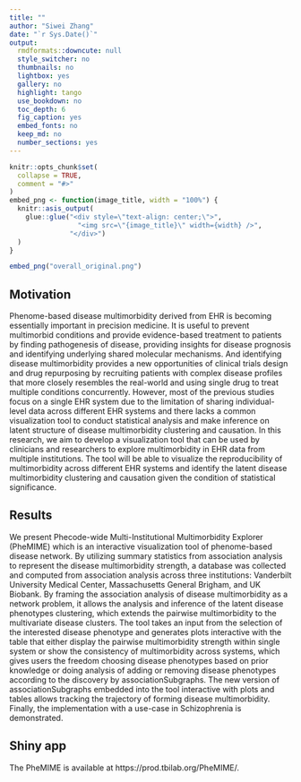 ```yaml
---
title: ""
author: "Siwei Zhang"
date: "`r Sys.Date()`"
output:
  rmdformats::downcute: null
  style_switcher: no
  thumbnails: no
  lightbox: yes
  gallery: no
  highlight: tango
  use_bookdown: no
  toc_depth: 6
  fig_caption: yes
  embed_fonts: no
  keep_md: no
  number_sections: yes
---
```


```r
knitr::opts_chunk$set(
  collapse = TRUE,
  comment = "#>"
)
embed_png <- function(image_title, width = "100%") {
  knitr::asis_output(
    glue::glue("<div style=\"text-align: center;\">",
                 "<img src=\"{image_title}\" width={width} />",
               "</div>")
  )
}
```

```r
embed_png("overall_original.png")
```

## Motivation

Phenome-based disease multimorbidity derived from EHR is becoming essentially important in precision medicine. It is useful to prevent multimorbid conditions and provide evidence-based treatment to patients by finding pathogenesis of disease, providing insights for disease prognosis and identifying underlying shared molecular mechanisms. And identifying disease multimorbidity provides a new opportunities of clinical trials design and drug repurposing by recruiting patients with complex disease profiles that more closely resembles the real-world and using single drug to treat multiple conditions concurrently. However, most of the previous studies focus on a single EHR system due to the limitation of sharing individual-level data across different EHR systems and there lacks a common visualization tool to conduct statistical analysis and make inference on latent structure of disease multimorbidity clustering and causation. In this research, we aim to develop a visualization tool that can be used by clinicians and researchers to explore multimorbidity in EHR data from multiple institutions. The tool will be able to visualize the reproducibility of multimorbidity across different EHR systems and identify the latent disease multimorbidity clustering and causation given the condition of statistical significance. 

## Results

We present Phecode-wide Multi-Institutional Multimorbidity Explorer  (PheMIME) which is an interactive visualization tool of phenome-based disease network. By utilizing summary statistics from association analysis to represent the disease multimorbidity strength, a database was collected and computed from association analysis across three institutions: Vanderbilt University Medical Center, Massachusetts General Brigham, and UK Biobank. By framing the association analysis of disease multimorbidity as a network problem, it allows the analysis and inference of the latent disease phenotypes clustering, which extends the pairwise multimorbidity to the multivariate disease clusters. The tool takes an input from the selection of the interested disease phenotype and generates plots interactive with the table that either display the pairwise multimorbidity strength within single system or show the consistency of multimorbidity across systems, which gives users the freedom choosing disease phenotypes based on prior knowledge or doing analysis of adding or removing disease phenotypes according to the discovery by associationSubgraphs. The new version of associationSubgraphs embedded into the tool interactive with plots and tables allows tracking the trajectory of forming disease multimorbidity. Finally, the implementation with a use-case in Schizophrenia is demonstrated.

## Shiny app

The PheMIME is available at https://prod.tbilab.org/PheMIME/.

